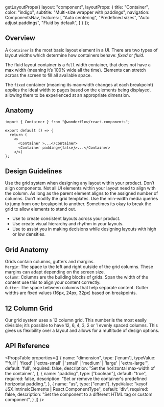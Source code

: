 
  getLayoutProps({
    layout: "component",
    layoutProps: {
      title: "Container",
      color: "indigo",
      subtitle: "Multi-size wrapper with paddings",
      navigation: ComponentsNav,
      features: [
        "Auto centering",
        "Predefined sizes",
        "Auto adjust paddings",
        "Fluid by default",
      ]
    }
  });

## Overview
A `Container` is the most basic layout element in a UI. There are two types of layout widths which determine how containers behave: *fixed* or *fluid*.

The fluid layout container is a `full` width container, that does not have a max width (meaning it’s 100% wide all the time). Elements can stretch across the screen to fill all available space.

The `fixed` container (meaning its max-width changes at each breakpoint) applies the ideal width to pages based on the elements being displayed, allowing them to be experienced at an appropriate dimension.


<LiveArea>
  <Container dimension="large" className="ContainerEx"></Container>
  <Container dimension="large" padding={false} className="ContainerEx"></Container>
</LiveArea>

## Anatomy

```tsx lines="1,4"
import { Container } from "@wonderflow/react-components";

export default () => {
  return (
    <>
      <Container >...</Container>
      <Container padding={false}>...</Container>
    </>)
};
```
## Design Guidelines

Use the grid system when designing any layout within your product.
Don’t align components.
Not all UI elements within your layout need to align with the column.
As long as the parent element aligns to the assigned number of columns.
Don’t modify the grid templates.
Use the min-width media queries to jump from one breakpoint to another.
Sometimes its okay to break the grid to allow elements to stand out.

* Use to create consistent layouts across your product.
* Use create visual hierarchy and rhythm in your layouts.
* Use to assist you in making decisions while designing layouts with high or low densities.

## Grid Anatomy
Grids contain columns, gutters and margins. \
`Margin`: The space to the left and right outside of the grid columns. These margins can adapt depending on the screen size. \
`Column`: Columns are the building blocks of grids. Span the width of the content use this to align your content correctly. \
`Gutter`: The space between columns that help separate content. Gutter widths are fixed values (16px, 24px, 32px) based on breakpoints.

## 12 Column Grid
Our grid system uses a 12 column grid. This number is the most easily divisible; it’s possible to have 12, 6, 4, 3, 2 or 1 evenly spaced columns. This gives us flexibility over a layout and allows for a multitude of design options.

## API Reference

<PropsTable
  properties={[
    {
      name: "dimension",
      type: ['enum'],
      typeValue: "'full' | 'fixed' | 'extra-small' | 'small' | 'medium' | 'large' | 'extra-large'",
      default: 'full',
      required: false,
      description: "Set the horizontal max-width of the container.",
    },
    {
      name: "padding",
      type: ["boolean"],
      default: "true",
      required: false,
      description: "Set or remove the container's predefined horizontal padding.",
    },
    {
      name: "as",
      type: ["enum"],
      typeValue: "keyof JSX.IntrinsicElements | React.ComponentType<any>",
      default: 'div',
      required: false,
      description:
        "Set the component to a different HTML tag or custom component",
    }
  ]}
/>
